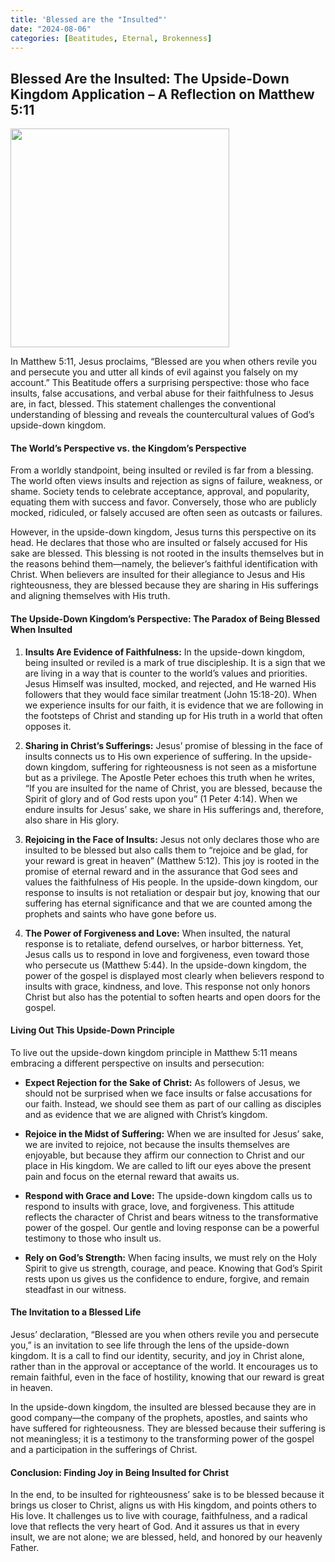 ```yaml
---
title: 'Blessed are the "Insulted"'
date: "2024-08-06"
categories: [Beatitudes, Eternal, Brokenness]
---
```


## Blessed Are the Insulted: The Upside-Down Kingdom Application – A Reflection on Matthew 5:11

![](insulted.webp){fig-align="center" width="350"}

In Matthew 5:11, Jesus proclaims, "Blessed are you when others revile you and persecute you and utter all kinds of evil against you falsely on my account." This Beatitude offers a surprising perspective: those who face insults, false accusations, and verbal abuse for their faithfulness to Jesus are, in fact, blessed. This statement challenges the conventional understanding of blessing and reveals the countercultural values of God's upside-down kingdom.

#### The World’s Perspective vs. the Kingdom’s Perspective

From a worldly standpoint, being insulted or reviled is far from a blessing. The world often views insults and rejection as signs of failure, weakness, or shame. Society tends to celebrate acceptance, approval, and popularity, equating them with success and favor. Conversely, those who are publicly mocked, ridiculed, or falsely accused are often seen as outcasts or failures.

However, in the upside-down kingdom, Jesus turns this perspective on its head. He declares that those who are insulted or falsely accused for His sake are blessed. This blessing is not rooted in the insults themselves but in the reasons behind them—namely, the believer's faithful identification with Christ. When believers are insulted for their allegiance to Jesus and His righteousness, they are blessed because they are sharing in His sufferings and aligning themselves with His truth.

#### The Upside-Down Kingdom’s Perspective: The Paradox of Being Blessed When Insulted

1.  **Insults Are Evidence of Faithfulness:** In the upside-down kingdom, being insulted or reviled is a mark of true discipleship. It is a sign that we are living in a way that is counter to the world’s values and priorities. Jesus Himself was insulted, mocked, and rejected, and He warned His followers that they would face similar treatment (John 15:18-20). When we experience insults for our faith, it is evidence that we are following in the footsteps of Christ and standing up for His truth in a world that often opposes it.

2.  **Sharing in Christ’s Sufferings:** Jesus' promise of blessing in the face of insults connects us to His own experience of suffering. In the upside-down kingdom, suffering for righteousness is not seen as a misfortune but as a privilege. The Apostle Peter echoes this truth when he writes, "If you are insulted for the name of Christ, you are blessed, because the Spirit of glory and of God rests upon you" (1 Peter 4:14). When we endure insults for Jesus' sake, we share in His sufferings and, therefore, also share in His glory.

3.  **Rejoicing in the Face of Insults:** Jesus not only declares those who are insulted to be blessed but also calls them to "rejoice and be glad, for your reward is great in heaven" (Matthew 5:12). This joy is rooted in the promise of eternal reward and in the assurance that God sees and values the faithfulness of His people. In the upside-down kingdom, our response to insults is not retaliation or despair but joy, knowing that our suffering has eternal significance and that we are counted among the prophets and saints who have gone before us.

4.  **The Power of Forgiveness and Love:** When insulted, the natural response is to retaliate, defend ourselves, or harbor bitterness. Yet, Jesus calls us to respond in love and forgiveness, even toward those who persecute us (Matthew 5:44). In the upside-down kingdom, the power of the gospel is displayed most clearly when believers respond to insults with grace, kindness, and love. This response not only honors Christ but also has the potential to soften hearts and open doors for the gospel.

#### Living Out This Upside-Down Principle

To live out the upside-down kingdom principle in Matthew 5:11 means embracing a different perspective on insults and persecution:

-   **Expect Rejection for the Sake of Christ:** As followers of Jesus, we should not be surprised when we face insults or false accusations for our faith. Instead, we should see them as part of our calling as disciples and as evidence that we are aligned with Christ’s kingdom.

-   **Rejoice in the Midst of Suffering:** When we are insulted for Jesus' sake, we are invited to rejoice, not because the insults themselves are enjoyable, but because they affirm our connection to Christ and our place in His kingdom. We are called to lift our eyes above the present pain and focus on the eternal reward that awaits us.

-   **Respond with Grace and Love:** The upside-down kingdom calls us to respond to insults with grace, love, and forgiveness. This attitude reflects the character of Christ and bears witness to the transformative power of the gospel. Our gentle and loving response can be a powerful testimony to those who insult us.

-   **Rely on God’s Strength:** When facing insults, we must rely on the Holy Spirit to give us strength, courage, and peace. Knowing that God’s Spirit rests upon us gives us the confidence to endure, forgive, and remain steadfast in our witness.

#### The Invitation to a Blessed Life

Jesus’ declaration, “Blessed are you when others revile you and persecute you,” is an invitation to see life through the lens of the upside-down kingdom. It is a call to find our identity, security, and joy in Christ alone, rather than in the approval or acceptance of the world. It encourages us to remain faithful, even in the face of hostility, knowing that our reward is great in heaven.

In the upside-down kingdom, the insulted are blessed because they are in good company—the company of the prophets, apostles, and saints who have suffered for righteousness. They are blessed because their suffering is not meaningless; it is a testimony to the transforming power of the gospel and a participation in the sufferings of Christ.

#### Conclusion: Finding Joy in Being Insulted for Christ

In the end, to be insulted for righteousness' sake is to be blessed because it brings us closer to Christ, aligns us with His kingdom, and points others to His love. It challenges us to live with courage, faithfulness, and a radical love that reflects the very heart of God. And it assures us that in every insult, we are not alone; we are blessed, held, and honored by our heavenly Father.
